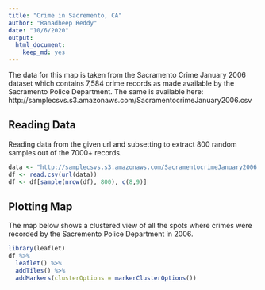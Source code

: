 ---
title: "Crime in Sacremento, CA"
author: "Ranadheep Reddy"
date: "10/6/2020"
output: 
  html_document: 
    keep_md: yes
---

The data for this map is taken from the Sacramento Crime January 2006 dataset which contains 7,584 crime records as made available by the Sacramento Police Department. The same is available here: http://samplecsvs.s3.amazonaws.com/SacramentocrimeJanuary2006.csv 

## Reading Data

Reading data from the given url and subsetting to extract 800 random samples out of the 7000+ records.  

```{r, echo=TRUE, results=FALSE}
data <- "http://samplecsvs.s3.amazonaws.com/SacramentocrimeJanuary2006.csv"
df <- read.csv(url(data))
df <- df[sample(nrow(df), 800), c(8,9)]
```
 

## Plotting Map

The map below shows a clustered view of all the spots where crimes were recorded by the Sacremento Police Department in 2006. 

```{r Leaflet, echo=TRUE}
library(leaflet)
df %>%
  leaflet() %>%
  addTiles() %>%
  addMarkers(clusterOptions = markerClusterOptions())
```
